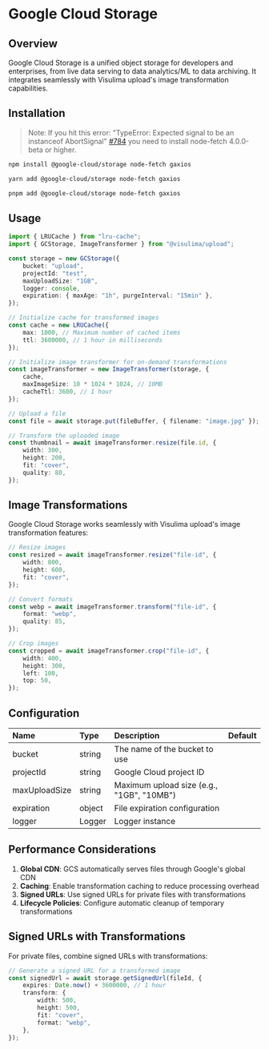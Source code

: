 # Google Cloud Storage

## Overview

Google Cloud Storage is a unified object storage for developers and enterprises, from live data serving to data analytics/ML to data archiving. It integrates seamlessly with Visulima upload's image transformation capabilities.

## Installation

> Note: If you hit this error: "TypeError: Expected signal to be an instanceof AbortSignal" [#784](https://github.com/node-fetch/node-fetch/issues/784) you need to install node-fetch 4.0.0-beta or higher.

```sh
npm install @google-cloud/storage node-fetch gaxios
```

```sh
yarn add @google-cloud/storage node-fetch gaxios
```

```sh
pnpm add @google-cloud/storage node-fetch gaxios
```

## Usage

```ts
import { LRUCache } from "lru-cache";
import { GCStorage, ImageTransformer } from "@visulima/upload";

const storage = new GCStorage({
    bucket: "upload",
    projectId: "test",
    maxUploadSize: "1GB",
    logger: console,
    expiration: { maxAge: "1h", purgeInterval: "15min" },
});

// Initialize cache for transformed images
const cache = new LRUCache({
    max: 1000, // Maximum number of cached items
    ttl: 3600000, // 1 hour in milliseconds
});

// Initialize image transformer for on-demand transformations
const imageTransformer = new ImageTransformer(storage, {
    cache,
    maxImageSize: 10 * 1024 * 1024, // 10MB
    cacheTtl: 3600, // 1 hour
});

// Upload a file
const file = await storage.put(fileBuffer, { filename: "image.jpg" });

// Transform the uploaded image
const thumbnail = await imageTransformer.resize(file.id, {
    width: 300,
    height: 200,
    fit: "cover",
    quality: 80,
});
```

## Image Transformations

Google Cloud Storage works seamlessly with Visulima upload's image transformation features:

```ts
// Resize images
const resized = await imageTransformer.resize("file-id", {
    width: 800,
    height: 600,
    fit: "cover",
});

// Convert formats
const webp = await imageTransformer.transform("file-id", {
    format: "webp",
    quality: 85,
});

// Crop images
const cropped = await imageTransformer.crop("file-id", {
    width: 400,
    height: 300,
    left: 100,
    top: 50,
});
```

## Configuration

| Name          | Type   | Description                               | Default |
| :------------ | :----- | :---------------------------------------- | :------ |
| bucket        | string | The name of the bucket to use             |         |
| projectId     | string | Google Cloud project ID                   |         |
| maxUploadSize | string | Maximum upload size (e.g., "1GB", "10MB") |         |
| expiration    | object | File expiration configuration             |         |
| logger        | Logger | Logger instance                           |         |

## Performance Considerations

1. **Global CDN**: GCS automatically serves files through Google's global CDN
2. **Caching**: Enable transformation caching to reduce processing overhead
3. **Signed URLs**: Use signed URLs for private files with transformations
4. **Lifecycle Policies**: Configure automatic cleanup of temporary transformations

## Signed URLs with Transformations

For private files, combine signed URLs with transformations:

```ts
// Generate a signed URL for a transformed image
const signedUrl = await storage.getSignedUrl(fileId, {
    expires: Date.now() + 3600000, // 1 hour
    transform: {
        width: 500,
        height: 500,
        fit: "cover",
        format: "webp",
    },
});
```
